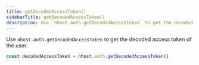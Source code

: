 ```yaml
---
title: getDecodedAccessToken()
sidebarTitle: getDecodedAccessToken()
description: Use `nhost.auth.getDecodedAccessToken` to get the decoded access token of the user.
---
```


Use `nhost.auth.getDecodedAccessToken` to get the decoded access token of the user.

```ts
const decodedAccessToken = nhost.auth.getDecodedAccessToken()
```
